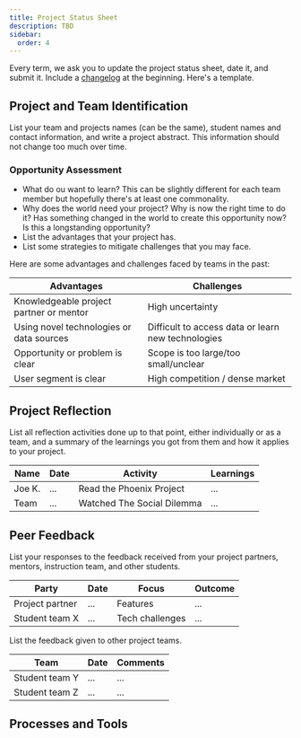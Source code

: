 ```yaml
---
title: Project Status Sheet
description: TBD
sidebar:
  order: 4
---
```


Every term, we ask you to update the project status sheet, date it, and submit it. Include a [changelog](https://en.wikipedia.org/wiki/Changelog) at the beginning. Here's a template.

## Project and Team Identification

List your team and projects names (can be the same), student names and contact information, and write a project abstract. This information should not change too much over time.

### Opportunity Assessment

- What do ou want to learn? This can be slightly different for each team member but hopefully there's at least one commonality.
- Why does the world need your project? Why is now the right time to do it? Has something changed in the world to create this opportunity now? Is this a longstanding opportunity?
- List the advantages that your project has.
- List some strategies to mitigate challenges that you may face.

Here are some advantages and challenges faced by teams in the past:

Advantages | Challenges
---------- | ----------
Knowledgeable project partner or mentor | High uncertainty
Using novel technologies or data sources | Difficult to access data or learn new technologies
Opportunity or problem is clear | Scope is too large/too small/unclear
User segment is clear | High competition / dense market

## Project Reflection

List all reflection activities done up to that point, either individually or as a team, and a summary of the learnings you got from them and how it applies to your project.

Name | Date | Activity | Learnings
---- | ---- | -------- | ---------
Joe K. | ... | Read the Phoenix Project | ...
Team  | ... | Watched The Social Dilemma | ...

## Peer Feedback

List your responses to the feedback received from your project partners, mentors, instruction team, and other students.

Party | Date | Focus | Outcome 
----- | ---- | ----- | -------
Project partner | ... | Features | ... 
Student team X | ... | Tech challenges | ...

List the feedback given to other project teams. 

Team | Date | Comments
---- | ---- | --------
Student team Y | ... | ...
Student team Z | ... | ...

## Processes and Tools

## 

